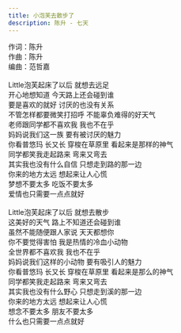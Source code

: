 ```yaml
---
title: 小泡芙去散步了
description: 陈升 - 七天
---
```


作词：陈升<br />作曲：陈升<br />编曲：范哲嘉<br /><br />Little泡芙起床了以后 就想去远足<br />开心地想知道 今天路上还会碰到谁<br />要是喜欢的就好 讨厌的也没有关系<br />不管怎样都要微笑打招呼 不能辜负难得的好天气<br />老师跟同学都不喜欢我 我也不在乎<br />妈妈说我们这一族 要有被讨厌的魅力<br />你看普悠玛 长又长 穿梭在草原里 看起来是那样的神气<br />同学都笑我走起路来 弯来又弯去<br />其实我也没有什么自信 只想走到路的那一边<br />你来的地方太远 想起来让人心慌<br />梦想不要太多 吃饭不要太多<br />爱情也只需要一点点就好<br /><br />Little泡芙起床了以后 就想去散步<br />这美好的天气 路上不知道还会碰到谁<br />虽然不能随便跟人家说 天天都想你<br />你不要觉得害怕 我是热情的冷血小动物<br />全世界都不喜欢我 我也不在乎<br />妈妈说我们这样的小动物 要有吸引人的魅力<br />你看普悠玛 长又长 穿梭在草原里 看起来是那么的神气<br />同学都笑我走起路来 弯来又弯去<br />其实我也没有什么野心 只想走到溪的那一边<br />你来的地方太远 想起来让人心慌<br />想念不要太多 朋友不要太多<br />什么也只需要一点点就好